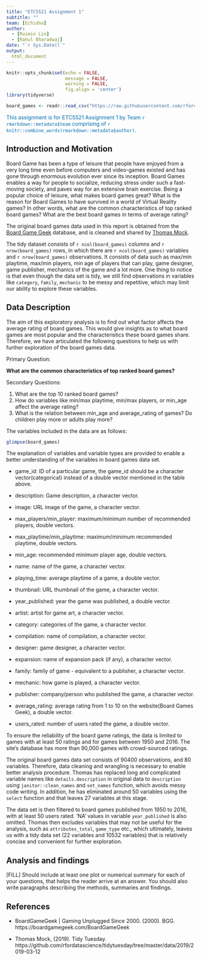---
title: "ETC5521 Assignment 1"
subtitle: ""
team: [Echidna]
author:
  - [Ruimin Lin]
  - [Rahul Bharadwaj]
date: "`r Sys.Date()`"
output: 
  html_document
---

```{r setup, include=FALSE}
knitr::opts_chunk$set(echo = FALSE,
                      message = FALSE,
                      warning = FALSE,
                      fig.align = 'center')
library(tidyverse)
```

```{r ReadData}
board_games <- readr::read_csv("https://raw.githubusercontent.com/rfordatascience/tidytuesday/master/data/2019/2019-03-12/board_games.csv")
```

[This assignment is for ETC5521 Assignment 1 by Team `r rmarkdown::metadata$team` comprising of `r knitr::combine_words(rmarkdown::metadata$author)`.]{style="color:#006DAE;"}


## Introduction and Motivation

Board Game has been a type of leisure that people have enjoyed from a very long time even before computers and video-games existed and has gone through enormous evolution ever since its inception. Board Games enables a way for people to socialize, reducing stress under such a fast-moving society, and paves way for an extensive brain exercise. Being a popular choice of leisure, what makes board games great? What is the reason for Board Games to have survived in a world of Virtual Reality games? In other words, what are the common characteristics of top ranked board games? What are the best board games in terms of average rating? 

The original board games data used in this report is obtained from the [Board Game Geek](https://boardgamegeek.com/) database, and is cleaned and shared by [Thomas Mock](https://github.com/rfordatascience/tidytuesday/tree/master/data/2019/2019-03-12). 

The tidy dataset consists of `r ncol(board_games)` columns and `r nrow(board_games)` rows, in which there are `r ncol(board_games)` variables and `r nrow(board_games)` observations. It consists of data such as max/min playtime, max/min players, min age of players that can play, game designer, game publisher, mechanics of the game and a lot more. One thing to notice is that even though the data set is tidy, we still find observations in variables like `category`, `family`, `mechanic` to be messy and repetitive, which may limit our ability to explore these variables.

## Data Description

The aim of this exploratory analysis is to find out what factor affects the average rating of board games. This would give insights as to what board games are most popular and the characteristics these board games share. Therefore, we have articulated the following questions to help us with further exploration of the board games data.

Primary Question:

**What are the common characteristics of top ranked board games?**

Secondary Questions:

1. What are the top 10 ranked board games?
2. How do variables like min/max playtime, min/max players, or min_age affect the average rating?
3. What is the relation between min_age and average_rating of games? Do children play more or adults play more?

The variables included in the data are as follows:

```{r}
glimpse(board_games)
```
The explanation of variables and variable types are provided to enable a better understanding of the variables in board games data set.

* game_id: ID of a particular game, the game_id should be a character vector(categorical) instead of a double vector mentioned in the table above.

* description: Game description, a character vector.

* image: URL image of the game, a character vector.

* max_players/min_player: maximum/minimum number of recommended players, double vectors.

* max_playtime/min_playtime: maximum/minimum recommended playtime, double vectors.

* min_age: recommended minimum player age, double vectors.

* name: name of the game, a character vector.

* playing_time: average playtime of a game, a double vector.

* thumbnail: URL thumbnail of the game, a character vector.

* year_published: year the game was published, a double vector.

* artist: artist for game art, a character vector.

* category: categories of the game, a character vector.

* compilation: name of compilation, a character vector.

* designer: game designer, a character vector.

* expansion: name of expansion pack (if any), a character vector.

* family: family of game - equivalent to a publisher, a character vector.

* mechanic: how game is played, a character vector.

* publisher: company/person who published the game, a character vector.

* average_rating: average rating from 1 to 10 on the website(Board Games Geek), a double vector.

* users_rated: number of users rated the game, a double vector.

To ensure the reliability of the board game ratings, the data is limited to games with at least 50 ratings and for games between 1950 and 2016. The site's database has more than 90,000 games with crowd-sourced ratings.

The original board games data set consists of 90400 observations, and 80 variables. Therefore, data cleaning and wrangling is necessary to enable better analysis procedure. Thomas has replaced long and complicated variable names like `details.description` in original data to `description` using `janitor::clean_names` and `set_names` function, which avoids messy code writing. In addition, he has eliminated around 50 variables using the `select` function and that leaves 27 variables at this stage.

The data set is then filtered to board games published from 1950 to 2016, with at least 50 users rated. 'NA' values in variable `year_published` is also omitted. Thomas then excludes variables that may not be useful for the analysis, such as `attributes_total`, `game_type` etc., which ultimately, leaves us with a tidy data set (22 variables and 10532 variables) that is relatively concise and convenient for further exploration.

## Analysis and findings

[FILL] Should include at least one plot or numerical summary for each of your questions, that helps the reader arrive at an answer. You should also write paragraphs describing the methods, summaries and findings. 

## References

* BoardGameGeek | Gaming Unplugged Since 2000. (2000). BGG. https://boardgamegeek.com/BoardGameGeek

* Thomas Mock, (2019). Tidy Tuesday. https://github.com/rfordatascience/tidytuesday/tree/master/data/2019/2019-03-12
